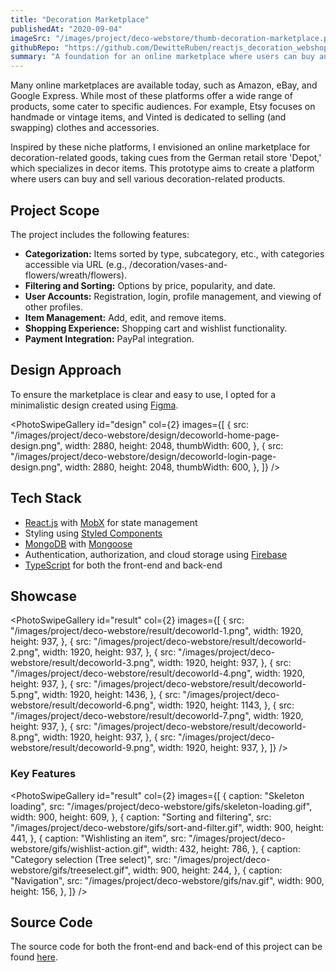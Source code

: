```yaml
---
title: "Decoration Marketplace"
publishedAt: "2020-09-04"
imageSrc: "/images/project/deco-webstore/thumb-decoration-marketplace.png"
githubRepo: "https://github.com/DewitteRuben/reactjs_decoration_webshop_2020"
summary: "A foundation for an online marketplace where users can buy and sell decoration-related goods."
---
```


Many online marketplaces are available today, such as Amazon, eBay, and Google Express. While most of these platforms offer a wide range of products, some cater to specific audiences. For example, Etsy focuses on handmade or vintage items, and Vinted is dedicated to selling (and swapping) clothes and accessories.

Inspired by these niche platforms, I envisioned an online marketplace for decoration-related goods, taking cues from the German retail store 'Depot,' which specializes in decor items. This prototype aims to create a platform where users can buy and sell various decoration-related products.

## Project Scope

The project includes the following features:

- **Categorization:** Items sorted by type, subcategory, etc., with categories accessible via URL (e.g., /decoration/vases-and-flowers/wreath/flowers).
- **Filtering and Sorting:** Options by price, popularity, and date.
- **User Accounts:** Registration, login, profile management, and viewing of other profiles.
- **Item Management:** Add, edit, and remove items.
- **Shopping Experience:** Shopping cart and wishlist functionality.
- **Payment Integration:** PayPal integration.

## Design Approach

To ensure the marketplace is clear and easy to use, I opted for a minimalistic design created using [Figma](https://www.figma.com/).

<PhotoSwipeGallery
  id="design"
  col={2}
  images={[
    {
      src: "/images/project/deco-webstore/design/decoworld-home-page-design.png",
      width: 2880,
      height: 2048,
      thumbWidth: 600,
    },
    {
      src: "/images/project/deco-webstore/design/decoworld-login-page-design.png",
      width: 2880,
      height: 2048,
      thumbWidth: 600,
    },
  ]}
/>

## Tech Stack

- [React.js](https://reactjs.org/) with [MobX](https://mobx.js.org/README.html) for state management
- Styling using [Styled Components](https://styled-components.com/)
- [MongoDB](https://www.mongodb.com/) with [Mongoose](https://mongoosejs.com/)
- Authentication, authorization, and cloud storage using [Firebase](https://firebase.google.com/)
- [TypeScript](https://www.typescriptlang.org/) for both the front-end and back-end

## Showcase

<PhotoSwipeGallery
  id="result"
  col={2}
  images={[
    {
      src: "/images/project/deco-webstore/result/decoworld-1.png",
      width: 1920,
      height: 937,
    },
    {
      src: "/images/project/deco-webstore/result/decoworld-2.png",
      width: 1920,
      height: 937,
    },
    {
      src: "/images/project/deco-webstore/result/decoworld-3.png",
      width: 1920,
      height: 937,
    },
    {
      src: "/images/project/deco-webstore/result/decoworld-4.png",
      width: 1920,
      height: 937,
    },
    {
      src: "/images/project/deco-webstore/result/decoworld-5.png",
      width: 1920,
      height: 1436,
    },
    {
      src: "/images/project/deco-webstore/result/decoworld-6.png",
      width: 1920,
      height: 1143,
    },
    {
      src: "/images/project/deco-webstore/result/decoworld-7.png",
      width: 1920,
      height: 937,
    },
    {
      src: "/images/project/deco-webstore/result/decoworld-8.png",
      width: 1920,
      height: 937,
    },
    {
      src: "/images/project/deco-webstore/result/decoworld-9.png",
      width: 1920,
      height: 937,
    },
  ]}
/>

### Key Features

<PhotoSwipeGallery
  id="result"
  col={2}
  images={[
    {
      caption: "Skeleton loading",
      src: "/images/project/deco-webstore/gifs/skeleton-loading.gif",
      width: 900,
      height: 609,
    },
    {
      caption: "Sorting and filtering",
      src: "/images/project/deco-webstore/gifs/sort-and-filter.gif",
      width: 900,
      height: 441,
    },
    {
      caption: "Wishlisting an item",
      src: "/images/project/deco-webstore/gifs/wishlist-action.gif",
      width: 432,
      height: 786,
    },
    {
      caption: "Category selection (Tree select)",
      src: "/images/project/deco-webstore/gifs/treeselect.gif",
      width: 900,
      height: 244,
    },
    {
      caption: "Navigation",
      src: "/images/project/deco-webstore/gifs/nav.gif",
      width: 900,
      height: 156,
    },
  ]}
/>

## Source Code

The source code for both the front-end and back-end of this project can be found [here](https://github.com/DewitteRuben/reactjs_decoration_webshop_2020).
